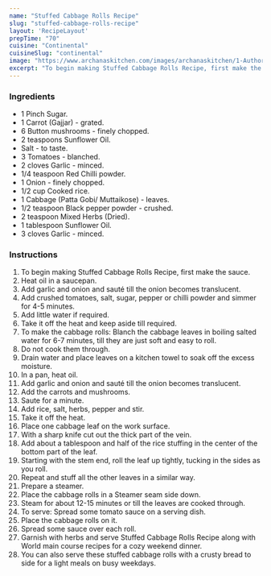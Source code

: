 ---
name: "Stuffed Cabbage Rolls Recipe"
slug: "stuffed-cabbage-rolls-recipe"
layout: 'RecipeLayout'
prepTime: "70"
cuisine: "Continental"
cuisineSlug: "continental"
image: "https://www.archanaskitchen.com/images/archanaskitchen/1-Author/Madhuli_Ajay/Stuffed_Cabbage_rolls.jpg"
excerpt: "To begin making Stuffed Cabbage Rolls Recipe, first make the sauce"
---

### Ingredients

- 1 Pinch Sugar.
- 1 Carrot (Gajjar) - grated.
- 6 Button mushrooms - finely chopped.
- 2 teaspoons Sunflower Oil.
- Salt - to taste.
- 3 Tomatoes - blanched.
- 2 cloves Garlic - minced.
- 1/4 teaspoon Red Chilli powder.
- 1 Onion - finely chopped.
- 1/2 cup Cooked rice.
- 1 Cabbage (Patta Gobi/ Muttaikose) - leaves.
- 1/2 teaspoon Black pepper powder - crushed.
- 2 teaspoon Mixed Herbs (Dried).
- 1 tablespoon Sunflower Oil.
- 3 cloves Garlic - minced.

### Instructions

1. To begin making Stuffed Cabbage Rolls Recipe, first make the sauce.
1. Heat oil in a saucepan.
1. Add garlic and onion and sauté till the onion becomes translucent.
1. Add crushed tomatoes, salt, sugar, pepper or chilli powder and simmer for 4-5 minutes.
1. Add little water if required.
1. Take it off the heat and keep aside till required.
1. To make the cabbage rolls: Blanch the cabbage leaves in boiling salted water for 6-7 minutes, till they are just soft and easy to roll.
1. Do not cook them through.
1. Drain water and place leaves on a kitchen towel to soak off the excess moisture.
1. In a pan, heat oil.
1. Add garlic and onion and sauté till the onion becomes translucent.
1. Add the carrots and mushrooms.
1. Saute for a minute.
1. Add rice, salt, herbs, pepper and stir.
1. Take it off the heat.
1. Place one cabbage leaf on the work surface.
1. With a sharp knife cut out the thick part of the vein.
1. Add about a tablespoon and half of the rice stuffing in the center of the bottom part of the leaf.
1. Starting with the stem end, roll the leaf up tightly, tucking in the sides as you roll.
1. Repeat and stuff all the other leaves in a similar way.
1. Prepare a steamer.
1. Place the cabbage rolls in a Steamer seam side down.
1. Steam for about 12-15 minutes or till the leaves are cooked through.
1. To serve: Spread some tomato sauce on a serving dish.
1. Place the cabbage rolls on it.
1. Spread some sauce over each roll.
1. Garnish with herbs and serve Stuffed Cabbage Rolls Recipe along with World main course recipes for a cozy weekend dinner.
1. You can also serve these stuffed cabbage rolls with a crusty bread to side for a light meals on busy weekdays.
